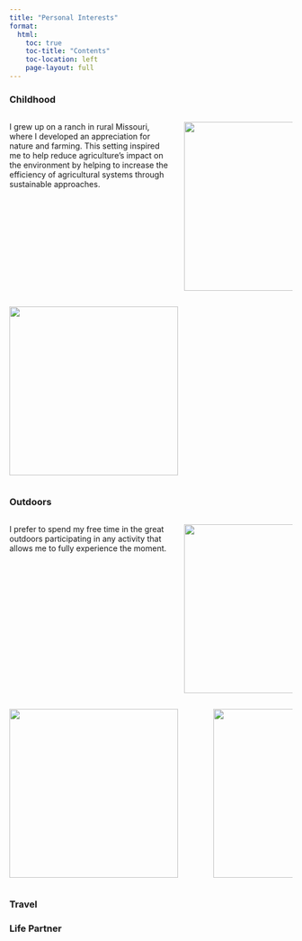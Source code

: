 ```yaml
---
title: "Personal Interests"
format:
  html:
    toc: true
    toc-title: "Contents"
    toc-location: left
    page-layout: full
---
```


### Childhood 


::: columns
::: {.column width="60%"}
I grew up on a ranch in rural Missouri, where I developed an appreciation for nature and farming. This setting inspired me to help reduce agriculture's impact on the environment by helping to increase the efficiency of agricultural systems through sustainable approaches.
:::


::: {.column width="40%"}
![](img/farm.jpeg){height=300px}
:::
:::

::: columns
::: {.column width="60%"}
![](img/cow.jpeg){height="300px" fig-align="right"}
:::
:::

### Outdoors

::: columns
::: {.column width="60%"}
I prefer to spend my free time in the great outdoors participating in any activity that allows me to fully experience the moment.
:::

::: {.column width="40%"}
![](img/river.jpeg){height=300px}
:::
:::

::: columns
::: {.column width="60%"}
![](img/rock.jpeg){height="300px" fig-align="right"}
:::

::: {.column width="20%"}
![](img/backpack.jpeg){height="300px" width="300px" fig-align="right"}
:::
:::




### Travel

### Life Partner




